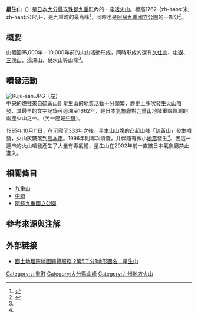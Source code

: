 {{Expand|time=2014-04-27T12:17:33+00:00}}
{{Infobox Mountain
| 名稱 =星生山
| 照片 =Mt.Hossho.jpg
| 照片說明 = 星生山
| 海拔 =1762-{zh-hans:米; zh-hant:公尺;}-
| 位置 = {{JPN}}[[大分縣|大分縣]][[玖珠郡|玖珠郡]][[九重町|九重町]]
| 山脈 =[[九重山|九重山]]系
| 相對高度 =
| 座標 ={{coord|33.091|N|131.233|E}}[https://archive.is/20120711140400/http://gallery.tmfc.net/v/adol/Japan2007/IMG_0735.JPG.html]
| 地形圖 =
| 類別 =[[活火山|活火山]]
| 年齡 =10,000年－15,000年<ref name="kokudo">{{cite book| url=http://www1.gsi.go.jp/geowww/Volcano/map/condition-map/report/pdf/houkoku_kuju.pdf| title=火山土地条件調査報告書（くじゅう連山地区）| publisher=国土交通省国土地理院| year=2009-03| location=東京| pages=8| language=ja| deadurl=yes| archiveurl=https://web.archive.org/web/20121211053308/http://www1.gsi.go.jp/geowww/Volcano/map/condition-map/report/pdf/houkoku_kuju.pdf| archivedate=2012-12-11}}</ref>
| 最近噴發 = 1996年<ref name = "kishocho">{{Cite web |url = http://www.data.jma.go.jp/svd/vois/data/fukuoka/502_Kujusan/502_history.html |title = 九重山　有史以降の火山活動 |author = 気象庁 |language = ja |accessdate = 2014-04-27 |archive-date = 2014-03-18 |archive-url = https://web.archive.org/web/20140318214518/http://www.data.jma.go.jp/svd/vois/data/fukuoka/502_Kujusan/502_history.html |dead-url = no }}</ref>
| 首次登頂 = 
| 最容易的攀登路線 = 
| pushpin_map = Japan
| pushpin_map_caption = 星生山的位置
| latd=33 |latm=5 |lats=26.7 |latNS=N
| longd=131 |longm=13 |longs=57.6 |longEW=E
}}

'''星生山'''（{{Jpn|j=星生山|hg=ほっしょうざん|rm=Hosshō-zan}}）是[[日本|日本]][[大分縣|大分縣]][[玖珠郡|玖珠郡]][[九重町|九重町]]內的一座[[活火山|活火山]]。標高1762-{zh-hans:米; zh-hant:公尺;}-，是九重町的最高峰<ref>{{Cite web |url = http://www.bousai.go.jp/kohou/kouhoubousai/h23/66/volcano.html |title = 日本の火山 vol.21　九重山 [大分県] |author = 内閣府 |language = ja |accessdate = 2014-04-27 |archive-date = 2014-04-27 |archive-url = https://web.archive.org/web/20140427212949/http://www.bousai.go.jp/kohou/kouhoubousai/h23/66/volcano.html |dead-url = no }}</ref>，同時也是[[阿蘇九重國立公園|阿蘇九重國立公園]]的一部分<ref>{{Cite web |url = https://www.env.go.jp/park/aso/intro/outline.html |title = 阿蘇くじゅう国立公園 自然環境の概要 |author = 環境省 |language = ja |accessdate = 2014-04-27 |archive-date = 2013-06-11 |archive-url = https://web.archive.org/web/20130611041208/http://www.env.go.jp/park/aso/intro/outline.html |dead-url = no }}</ref>。

== 概要 ==
山體因15,000年－10,000年前的火山活動形成，同時形成的還有[[久住山|久住山]]、[[中嶽_(九重山)|中嶽]]、[[三俁山|三俁山]]、湯澤山、泉水山等山峰<ref name="kokudo"></ref>。

== 噴發活動 ==
[[File:Kuju-san.JPG|left]]（左）<br />中央的煙柱來自硫黃山]]
星生山的地質活動十分頻繁，歷史上多次發生[[火山噴發|火山噴發]]，其最早的文字記錄可追溯至1662年，是日本[[氣象廳|氣象廳]]對[[九重山|九重山]]地域重點觀測的兩座火山之一。（另一座是[[中嶽_(九重山)|中嶽]]）。

1995年10月11日，在沉寂了333年之後，星生山山腹的凸起山峰「硫黃山」發生噴發，火山灰飄落到[[熊本市|熊本市]]。1996年則再次噴發，并伴隨有微小[[地震|地震]]發生<ref name = "kishocho"></ref>。因這一連串的火山噴發產生了大量有毒氣體，星生山在2002年前一直被日本氣象廳禁止進入。

== 相關條目 ==
* [[九重山|九重山]]
* [[中嶽_(九重山)|中嶽]]
* [[阿蘇九重國立公園|阿蘇九重國立公園]]

== 參考來源與注解 ==
<references />

== 外部链接 ==
* {{ja}} [http://watchizu.gsi.go.jp/watchizu.html?longitude=131.233&latitude=33.091 國土地理院地圖閱覽服務 2萬5千分1地形圖名：星生山] {{Wayback|url=http://watchizu.gsi.go.jp/watchizu.html?longitude=131.233&latitude=33.091 |date=20140427180708 }}

[[Category:九重町|Category:九重町]]
[[Category:大分縣山峰|Category:大分縣山峰]]
[[Category:九州地方火山|Category:九州地方火山]]